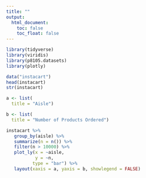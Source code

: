 ```yaml
---
title: ""
output: 
  html_document:
    toc: false
    toc_float: false
---
```




```r
library(tidyverse)
library(viridis)
library(p8105.datasets)
library(plotly)

data("instacart")
head(instacart)
str(instacart)

```

```r
a <- list(
  title = "Aisle")

b <- list(
  title = "Number of Products Ordered")

instacart %>% 
   group_by(aisle) %>% 
   summarize(n = n()) %>%
   filter(n > 10000) %>%
   plot_ly(x = ~aisle, 
           y = ~n, 
          type = "bar") %>% 
   layout(xaxis = a, yaxis = b, showlegend = FALSE)

```


